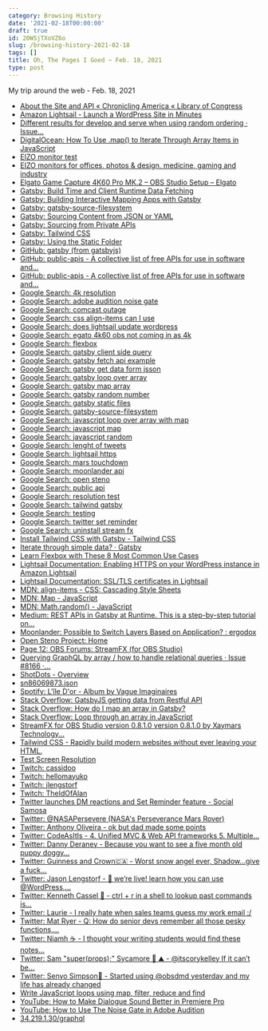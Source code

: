 ```yaml
---
category: Browsing History
date: '2021-02-18T00:00:00'
draft: true
id: 20WSjTXoVZ6o
slug: /browsing-history-2021-02-18
tags: []
title: Oh, The Pages I Goed ~ Feb. 18, 2021
type: post
---
```


My trip around the web - Feb. 18, 2021

- [About the Site and API « Chronicling America « Library of Congress](https://chroniclingamerica.loc.gov/about/api/)
- [Amazon Lightsail - Launch a WordPress Site in Minutes](https://aws.amazon.com/lightsail/projects/wordpress/)
- [Different results for develop and serve when using random ordering · Issue...](https://github.com/gatsbyjs/gatsby/issues/8707)
- [DigitalOcean: How To Use .map() to Iterate Through Array Items in JavaScript](https://www.digitalocean.com/community/tutorials/4-uses-of-javascripts-arraymap-you-should-know)
- [EIZO monitor test](https://www.eizo.no/accessories/software/monitor-test/)
- [EIZO monitors for offices, photos & design, medicine, gaming and industry](https://www.eizo.be/monitor-test/)
- [Elgato Game Capture 4K60 Pro MK.2 – OBS Studio Setup – Elgato](https://help.elgato.com/hc/en-us/articles/360037206051-Elgato-Game-Capture-4K60-Pro-MK-2-OBS-Studio-Setup)
- [Gatsby: Build Time and Client Runtime Data Fetching](https://www.gatsbyjs.com/docs/data-fetching/)
- [Gatsby: Building Interactive Mapping Apps with Gatsby](https://www.gatsbyjs.com/blog/interactive-mapping-apps/)
- [Gatsby: gatsby-source-filesystem](https://www.gatsbyjs.com/plugins/gatsby-source-filesystem/)
- [Gatsby: Sourcing Content from JSON or YAML](https://www.gatsbyjs.com/docs/how-to/sourcing-data/sourcing-from-json-or-yaml/)
- [Gatsby: Sourcing from Private APIs](https://www.gatsbyjs.com/docs/how-to/sourcing-data/sourcing-from-private-apis/)
- [Gatsby: Tailwind CSS](https://www.gatsbyjs.com/docs/how-to/styling/tailwind-css/)
- [Gatsby: Using the Static Folder](https://www.gatsbyjs.com/docs/how-to/images-and-media/static-folder/)
- [GitHub: gatsby (from gatsbyjs)](https://api.github.com/repos/gatsbyjs/gatsby)
- [GitHub: public-apis - A collective list of free APIs for use in software and...](https://github.com/public-apis/public-apis)
- [GitHub: public-apis - A collective list of free APIs for use in software and...](https://github.com/public-apis/public-apis#music)
- [Google Search: 4k resolution](https://www.google.com/search?client=safari&rls=en&q=4k+resolution&ie=UTF-8&oe=UTF-8)
- [Google Search: adobe audition noise gate](https://www.google.com/search?client=safari&rls=en&q=adobe+audition+noise+gate&ie=UTF-8&oe=UTF-8)
- [Google Search: comcast outage](https://www.google.com/search?newwindow=1&client=safari&rls=en&ei=3MIuYNGANvLB_Qba26TIBg&q=comcast+outage&oq=comcast+outage&gs_lcp=Cgdnd3Mtd2l6EAMyBQgAEMkDMgUIABCSAzIFCAAQkgMyCAgAELEDEIMBMggIABCxAxCDATIICAAQsQMQgwEyCAgAELEDEIMBMgIIADICCAAyCAgAELEDEIMBOgcIABCwAxBDOgcIABCxAxBDOggIABCxAxDJAzoFCAAQsQM6BwgAEMkDEAo6CggAELEDEIMBEAo6BAgAEApQ9UdY2l1g1WBoA3ACeACAAaYDiAH3DpIBCTAuNy4yLjAuMZgBAKABAaoBB2d3cy13aXrIAQrAAQE&sclient=gws-wiz&ved=0ahUKEwjR3vummPTuAhXyYN8KHdotCWkQ4dUDCAw&uact=5)
- [Google Search: css align-items can I use](https://www.google.com/search?client=safari&rls=en&q=css+align-items+can+I+use&ie=UTF-8&oe=UTF-8)
- [Google Search: does lightsail update wordpress](https://www.google.com/search?client=safari&rls=en&q=does+lightsail+update+wordpress&ie=UTF-8&oe=UTF-8)
- [Google Search: egato 4k60 obs not coming in as 4k](https://www.google.com/search?client=safari&rls=en&q=egato+4k60+obs+not+coming+in+as+4k&ie=UTF-8&oe=UTF-8)
- [Google Search: flexbox](https://www.google.com/search?client=safari&rls=en&q=flexbox&ie=UTF-8&oe=UTF-8)
- [Google Search: gatsby client side query](https://www.google.com/search?client=safari&rls=en&q=gatsby+client+side+query&ie=UTF-8&oe=UTF-8)
- [Google Search: gatsby fetch api example](https://www.google.com/search?client=safari&rls=en&q=gatsby+fetch+api+example&ie=UTF-8&oe=UTF-8)
- [Google Search: gatsby get data form jsson](https://www.google.com/search?client=safari&rls=en&q=gatsby+get+data+form+jsson&ie=UTF-8&oe=UTF-8)
- [Google Search: gatsby loop over array](https://www.google.com/search?client=safari&rls=en&q=gatsby+loop+over+array&ie=UTF-8&oe=UTF-8)
- [Google Search: gatsby map array](https://www.google.com/search?newwindow=1&client=safari&rls=en&ei=wSgvYJpEgeXmAoSztJgJ&q=gatsby+map+array&oq=gatsby+map+array&gs_lcp=Cgdnd3Mtd2l6EAMyAggAOgcIABBHELADOgYIABAWEB46AggmUJZNWMxSYKpWaAFwAngAgAGZAYgB_wSSAQM1LjKYAQCgAQGqAQdnd3Mtd2l6yAEIwAEB&sclient=gws-wiz&ved=0ahUKEwjaqOy8-fTuAhWBslkKHYQZDZMQ4dUDCAw&uact=5)
- [Google Search: gatsby random number](https://www.google.com/search?client=safari&rls=en&q=gatsby+random++number&ie=UTF-8&oe=UTF-8)
- [Google Search: gatsby static files](https://www.google.com/search?client=safari&rls=en&q=gatsby+static+files&ie=UTF-8&oe=UTF-8)
- [Google Search: gatsby-source-filesystem](https://www.google.com/search?client=safari&rls=en&q=gatsby-source-filesystem&ie=UTF-8&oe=UTF-8)
- [Google Search: javascript loop over array with map](https://www.google.com/search?client=safari&rls=en&q=javascript+loop+over+array+with+map&ie=UTF-8&oe=UTF-8)
- [Google Search: javascript map](https://www.google.com/search?client=safari&rls=en&q=javascript+map&ie=UTF-8&oe=UTF-8)
- [Google Search: javascript random](https://www.google.com/search?client=safari&rls=en&q=javascript+random&ie=UTF-8&oe=UTF-8)
- [Google Search: lenght of tweets](https://www.google.com/search?client=safari&rls=en&q=lenght+of+tweets&ie=UTF-8&oe=UTF-8)
- [Google Search: lightsail https](https://www.google.com/search?client=safari&rls=en&q=lightsail+https&ie=UTF-8&oe=UTF-8)
- [Google Search: mars touchdown](https://www.google.com/search?client=safari&rls=en&q=mars+touchdown&ie=UTF-8&oe=UTF-8)
- [Google Search: moonlander api](https://www.google.com/search?client=safari&rls=en&q=moonlander+api&ie=UTF-8&oe=UTF-8)
- [Google Search: open steno](https://www.google.com/search?client=safari&rls=en&q=open+steno&ie=UTF-8&oe=UTF-8)
- [Google Search: public api](https://www.google.com/search?client=safari&rls=en&q=public+api&ie=UTF-8&oe=UTF-8)
- [Google Search: resolution test](https://www.google.com/search?client=safari&rls=en&q=resolution+test&ie=UTF-8&oe=UTF-8)
- [Google Search: tailwind gatsby](https://www.google.com/search?client=safari&rls=en&q=tailwind+gatsby&ie=UTF-8&oe=UTF-8)
- [Google Search: testing](https://www.google.com/search?client=safari&rls=en&q=testing&ie=UTF-8&oe=UTF-8)
- [Google Search: twitter set reminder](https://www.google.com/search?client=safari&rls=en&q=twitter+set+reminder&ie=UTF-8&oe=UTF-8)
- [Google Search: uninstall stream fx](https://www.google.com/search?client=safari&rls=en&q=uninstall+stream+fx&ie=UTF-8&oe=UTF-8)
- [Install Tailwind CSS with Gatsby - Tailwind CSS](https://tailwindcss.com/docs/guides/gatsby)
- [Iterate through simple data? · Gatsby](https://spectrum.chat/gatsby-js/general/iterate-through-simple-data~853c5374-0102-45cf-93cd-5771de6db5cb)
- [Learn Flexbox with These 8 Most Common Use Cases](https://www.freecodecamp.org/news/learn-flexbox-common-use-cases/)
- [Lightsail Documentation: Enabling HTTPS on your WordPress instance in Amazon Lightsail](https://lightsail.aws.amazon.com/ls/docs/en_us/articles/amazon-lightsail-enabling-https-on-wordpress)
- [Lightsail Documentation: SSL/TLS certificates in Lightsail](https://lightsail.aws.amazon.com/ls/docs/en_us/articles/understanding-tls-ssl-certificates-in-lightsail-https)
- [MDN: align-items - CSS: Cascading Style Sheets](https://developer.mozilla.org/en-US/docs/Web/CSS/align-items)
- [MDN: Map - JavaScript](https://developer.mozilla.org/en-US/docs/Web/JavaScript/Reference/Global_Objects/Map)
- [MDN: Math.random() - JavaScript](https://developer.mozilla.org/en-US/docs/Web/JavaScript/Reference/Global_Objects/Math/random)
- [Medium: REST APIs in Gatsby at Runtime. This is a step-by-step tutorial on...](https://medium.com/@christinavhastenrath/rest-apis-in-gatsby-at-runtime-89a89dd976d7)
- [Moonlander: Possible to Switch Layers Based on Application? : ergodox](https://www.reddit.com/r/ergodox/comments/k2rlya/moonlander_possible_to_switch_layers_based_on/)
- [Open Steno Project: Home](http://www.openstenoproject.org/)
- [Page 12: OBS Forums: StreamFX (for OBS Studio)](https://obsproject.com/forum/threads/streamfx-for-obs-studio.76619/page-12)
- [Querying GraphQL by array / how to handle relational queries · Issue #8166 ·...](https://github.com/gatsbyjs/gatsby/issues/8166)
- [ShotDots - Overview](http://shotdots.alanwsmith.com/)
- [sn86069873.json](https://chroniclingamerica.loc.gov/lccn/sn86069873.json)
- [Spotify: L'île D'or - Album by Vague Imaginaires](https://open.spotify.com/album/6b0dRnBQl7ODYlEorG7qmc?utm_source=discord&utm_medium=desktop&utm_source=embed_v2&go=1&play=1&nd=1)
- [Stack Overflow: GatsbyJS getting data from Restful API](https://stackoverflow.com/questions/49299309/gatsbyjs-getting-data-from-restful-api)
- [Stack Overflow: How do I map an array in Gatsby?](https://stackoverflow.com/questions/57964639/how-do-i-map-an-array-in-gatsby)
- [Stack Overflow: Loop through an array in JavaScript](https://stackoverflow.com/questions/3010840/loop-through-an-array-in-javascript)
- [StreamFX for OBS Studio version 0.8.1.0 version 0.8.1.0 by Xaymars Technology...](https://www.advanceduninstaller.com/StreamFX-for-OBS-Studio-version-0_8_1_0-f575ee5b49e6ddc0109fe9c90373f410-application.htm)
- [Tailwind CSS - Rapidly build modern websites without ever leaving your HTML.](https://tailwindcss.com/)
- [Test Screen Resolution](https://www.labtrain.noaa.gov/config/test_screen.htm)
- [Twitch: cassidoo](https://www.twitch.tv/cassidoo)
- [Twitch: hellomayuko](https://www.twitch.tv/hellomayuko?referrer=raid)
- [Twitch: jlengstorf](https://www.twitch.tv/jlengstorf)
- [Twitch: TheIdOfAlan](https://www.twitch.tv/theidofalan)
- [Twitter launches DM reactions and Set Reminder feature - Social Samosa](https://www.socialsamosa.com/2020/01/twitter-launches-dm-reactions-and-set-reminder-feature/)
- [Twitter: @NASAPersevere (NASA's Perseverance Mars Rover)](https://twitter.com/NASAPersevere)
- [Twitter: Anthony Oliveira - ok but dad made some points](https://twitter.com/meakoopa/status/1362409091176550407)
- [Twitter: CodeAsItIs - 4. Unified MVC &amp; Web API frameworks 5. Multiple...](https://twitter.com/CodeAsItIs1/status/1362418429098033154)
- [Twitter: Danny Deraney - Because you want to see a five month old puppy doggy...](https://twitter.com/DannyDeraney/status/1362536690854752257)
- [Twitter: Guinness and Crown🇨🇦 - Worst snow angel ever, Shadow...give a fuck...](https://twitter.com/FFmaxhyde/status/1362413717951045641)
- [Twitter: Jason Lengstorf - 🔴 we’re live! learn how you can use @WordPress,...](https://twitter.com/jlengstorf/status/1362454364598640640)
- [Twitter: Kenneth Cassel 🐍 - ctrl + r in a shell to lookup past commands is...](https://twitter.com/KennethCassel/status/1362407193308508166)
- [Twitter: Laurie - I really hate when sales teams guess my work email :/](https://twitter.com/laurieontech/status/1362444898956369920)
- [Twitter: Mat Ryer - Q: How do senior devs remember all those pesky functions,...](https://twitter.com/matryer/status/1359503834108882947)
- [Twitter: Niamh ☕️ - I thought your writing students would find these notes...](https://twitter.com/NiamhoNiamh/status/1362138299532537869?s=09)
- [Twitter: Sam "super(props);" Sycamore 🌲 ⛰ - @itscorykelley If it can’t be...](https://twitter.com/tanoaksam/status/1362431298954874880)
- [Twitter: Senyo Simpson🌹 - Started using @obsdmd yesterday and my life has already changed](https://twitter.com/SenYeezus/status/1362418412086063108)
- [Write JavaScript loops using map, filter, reduce and find](https://flaviocopes.com/javascript-loops-map-filter-reduce-find/)
- [YouTube: How to Make Dialogue Sound Better in Premiere Pro](https://www.youtube.com/watch?v=cSceBAQkwSo)
- [YouTube: How to Use The Noise Gate in Adobe Audition](https://www.youtube.com/watch?v=l3GyJmNmAHA)
- [‎34.219.1.30/graphql](http://34.219.1.30/graphql)